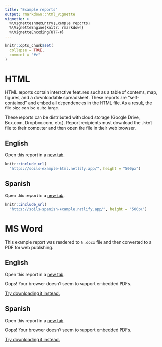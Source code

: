 ```yaml
---
title: "Example reports"
output: rmarkdown::html_vignette
vignette: >
  %\VignetteIndexEntry{Example reports}
  %\VignetteEngine{knitr::rmarkdown}
  %\VignetteEncoding{UTF-8}
---
```


```r
knitr::opts_chunk$set(
  collapse = TRUE,
  comment = "#>"
)
```

# HTML

HTML reports contain interactive features such as a table of contents, map,
figures, and a downloadable spreadsheet. These reports are "self-contained" and
embed all dependencies in the HTML file. As a result, the file size can be quite
large.

These reports can be distributed with cloud storage (Google Drive, Box.com,
Dropbox.com, etc.). Report recipients must download the `.html` file to their
computer and then open the file in their web browser.

## English

Open this report in a [new
tab](https://soils-example-html.netlify.app/){target="_blank"}.

```r
knitr::include_url(
  "https://soils-example-html.netlify.app/", height = "500px")
```

## Spanish

Open this report in a [new
tab](https://soils-spanish-example.netlify.app/){target="_blank"}.

```r
knitr::include_url(
  "https://soils-spanish-example.netlify.app/", height = "500px")
```

# MS Word

This example report was rendered to a `.docx` file and then converted to a PDF
for web publishing.

## English

Open this report in a [new
tab](https://drive.google.com/file/d/1VsRDa4zzzevCVYK17RvtbxHVu2nELCUc/preview){target="_blank"}.

<object style="width:100%;height:500px" data="https://drive.google.com/file/d/1VsRDa4zzzevCVYK17RvtbxHVu2nELCUc/preview">

<p>Oops! Your browser doesn't seem to support embedded PDFs.</p>

<p><a href="https://drive.google.com/file/d/1VsRDa4zzzevCVYK17RvtbxHVu2nELCUc/preview">Try
downloading it instead.</a></p>

</object>

## Spanish

Open this report in a [new
tab](https://drive.google.com/file/d/1WkyJgPX4m4s4yaPvwa6JTOIcKW-VBGFO/preview){target="_blank"}.

<object style="width:100%;height:500px" data="https://drive.google.com/file/d/1WkyJgPX4m4s4yaPvwa6JTOIcKW-VBGFO/preview">

<p>Oops! Your browser doesn't seem to support embedded PDFs.</p>

<p><a href="https://drive.google.com/file/d/1WkyJgPX4m4s4yaPvwa6JTOIcKW-VBGFO/preview">Try
downloading it instead.</a></p>

